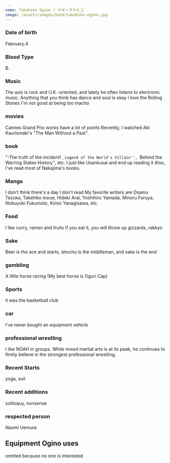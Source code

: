 ```yaml
---
name: Takahiko Ogino / オギノタカヒコ
image: /assets/images/band/takahiko-ogino.jpg
---
```


### Date of birth

February.4

### Blood Type

B.

### Music

The axis is rock and U.K.-oriented, and lately he often listens to electronic music.
Anything that you think has dance and soul is okay
i love the Rolling Stones
I'm not good at being too macho

### movies

Cannes Grand Prix works have a lot of points
Recently, I watched Aki Kaurismaki's "The Man Without a Past".

### book

"-The truth of the incident! , `Legend of the World's Villain'', `Behind the Warring States History'', etc.
I just like Usankusai and end up reading it
Also, I've read most of Nakajima's books.

### Manga

I don't think there's a day I don't read
My favorite writers are Osamu Tezuka, Takehiko Inoue, Hideki Arai, Yoshihiro Yamada,
Minoru Furuya, Nobuyuki Fukumoto, Kimio Yanagisawa, etc.

### Food

I like curry, ramen and fruits
If you eat it, you will throw up gizzards, rakkyo

### Sake

Beer is the ace and starts, shochu is the middleman, and sake is the end

### gambling

A little horse racing (My best horse is Oguri Cap)

### Sports

it was the basketball club

### car

I've never bought an equipment vehicle

### professional wrestling

I like NOAH in groups.
While mixed martial arts is at its peak, he continues to firmly believe in the strongest professional wrestling.

### Recent Starts

yoga, soil

### Recent additions

soliloquy, nonsense

### respected person

Naomi Uemura

## Equipment Ogino uses

omitted because no one is interested
